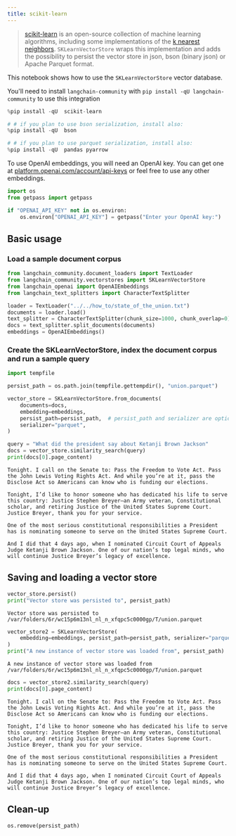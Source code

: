 ```yaml
---
title: scikit-learn
---
```


>[scikit-learn](https://scikit-learn.org/stable/) is an open-source collection of machine learning algorithms, including some implementations of the [k nearest neighbors](https://scikit-learn.org/stable/modules/generated/sklearn.neighbors.NearestNeighbors.html). `SKLearnVectorStore` wraps this implementation and adds the possibility to persist the vector store in json, bson (binary json) or Apache Parquet format.

This notebook shows how to use the `SKLearnVectorStore` vector database.

You'll need to install `langchain-community` with `pip install -qU langchain-community` to use this integration

```python
%pip install -qU  scikit-learn

# # if you plan to use bson serialization, install also:
%pip install -qU  bson

# # if you plan to use parquet serialization, install also:
%pip install -qU  pandas pyarrow
```

To use OpenAI embeddings, you will need an OpenAI key. You can get one at [platform.openai.com/account/api-keys](https://platform.openai.com/account/api-keys) or feel free to use any other embeddings.

```python
import os
from getpass import getpass

if "OPENAI_API_KEY" not in os.environ:
    os.environ["OPENAI_API_KEY"] = getpass("Enter your OpenAI key:")
```

## Basic usage

### Load a sample document corpus

```python
from langchain_community.document_loaders import TextLoader
from langchain_community.vectorstores import SKLearnVectorStore
from langchain_openai import OpenAIEmbeddings
from langchain_text_splitters import CharacterTextSplitter

loader = TextLoader("../../how_to/state_of_the_union.txt")
documents = loader.load()
text_splitter = CharacterTextSplitter(chunk_size=1000, chunk_overlap=0)
docs = text_splitter.split_documents(documents)
embeddings = OpenAIEmbeddings()
```

### Create the SKLearnVectorStore, index the document corpus and run a sample query

```python
import tempfile

persist_path = os.path.join(tempfile.gettempdir(), "union.parquet")

vector_store = SKLearnVectorStore.from_documents(
    documents=docs,
    embedding=embeddings,
    persist_path=persist_path,  # persist_path and serializer are optional
    serializer="parquet",
)

query = "What did the president say about Ketanji Brown Jackson"
docs = vector_store.similarity_search(query)
print(docs[0].page_content)
```

```output
Tonight. I call on the Senate to: Pass the Freedom to Vote Act. Pass the John Lewis Voting Rights Act. And while you’re at it, pass the Disclose Act so Americans can know who is funding our elections.

Tonight, I’d like to honor someone who has dedicated his life to serve this country: Justice Stephen Breyer—an Army veteran, Constitutional scholar, and retiring Justice of the United States Supreme Court. Justice Breyer, thank you for your service.

One of the most serious constitutional responsibilities a President has is nominating someone to serve on the United States Supreme Court.

And I did that 4 days ago, when I nominated Circuit Court of Appeals Judge Ketanji Brown Jackson. One of our nation’s top legal minds, who will continue Justice Breyer’s legacy of excellence.
```

## Saving and loading a vector store

```python
vector_store.persist()
print("Vector store was persisted to", persist_path)
```

```output
Vector store was persisted to /var/folders/6r/wc15p6m13nl_nl_n_xfqpc5c0000gp/T/union.parquet
```

```python
vector_store2 = SKLearnVectorStore(
    embedding=embeddings, persist_path=persist_path, serializer="parquet"
)
print("A new instance of vector store was loaded from", persist_path)
```

```output
A new instance of vector store was loaded from /var/folders/6r/wc15p6m13nl_nl_n_xfqpc5c0000gp/T/union.parquet
```

```python
docs = vector_store2.similarity_search(query)
print(docs[0].page_content)
```

```output
Tonight. I call on the Senate to: Pass the Freedom to Vote Act. Pass the John Lewis Voting Rights Act. And while you’re at it, pass the Disclose Act so Americans can know who is funding our elections.

Tonight, I’d like to honor someone who has dedicated his life to serve this country: Justice Stephen Breyer—an Army veteran, Constitutional scholar, and retiring Justice of the United States Supreme Court. Justice Breyer, thank you for your service.

One of the most serious constitutional responsibilities a President has is nominating someone to serve on the United States Supreme Court.

And I did that 4 days ago, when I nominated Circuit Court of Appeals Judge Ketanji Brown Jackson. One of our nation’s top legal minds, who will continue Justice Breyer’s legacy of excellence.
```

## Clean-up

```python
os.remove(persist_path)
```
